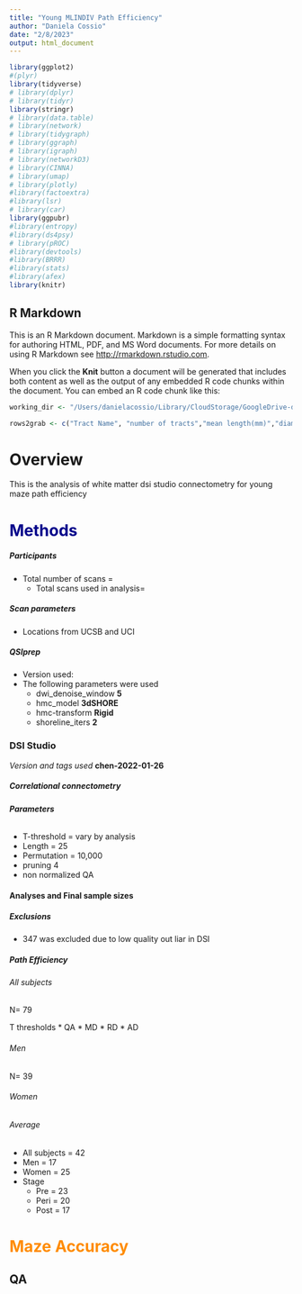 ```yaml
---
title: "Young MLINDIV Path Efficiency"
author: "Daniela Cossio"
date: "2/8/2023"
output: html_document
---
```


```r
library(ggplot2)
#(plyr)
library(tidyverse)
# library(dplyr)
# library(tidyr)
library(stringr)
# library(data.table)
# library(network)
# library(tidygraph)
# library(ggraph)
# library(igraph)
# library(networkD3)
# library(CINNA)
# library(umap)
# library(plotly)
#library(factoextra)
#library(lsr)
# library(car)
library(ggpubr)
#library(entropy)
#library(ds4psy)
# library(pROC)
#library(devtools)
#library(BRRR)
#library(stats)
#library(afex)
library(knitr)
```


## R Markdown

This is an R Markdown document. Markdown is a simple formatting syntax for authoring HTML, PDF, and MS Word documents. For more details on using R Markdown see <http://rmarkdown.rstudio.com>.

When you click the **Knit** button a document will be generated that includes both content as well as the output of any embedded R code chunks within the document. You can embed an R code chunk like this:

```r
working_dir <- "/Users/danielacossio/Library/CloudStorage/GoogleDrive-dcossio1@uci.edu/My Drive/White matter tract/young-MLINDIV/DSI/Path_eff"

rows2grab <- c("Tract Name", "number of tracts","mean length(mm)","diameter(mm)", "volume(mm^3)")
```

# Overview 
This is the analysis of white matter dsi studio connectometry for young maze path efficiency 

# <span style="color: darkblue;">Methods </span> 
##### **Participants** 
* Total number of scans = 
  * Total scans used in analysis=  
  
        
##### **Scan parameters** 
* Locations from UCSB and UCI

##### **QSIprep** 
* Version used: 
* The following parameters were used
  * dwi_denoise_window **5** 
  * hmc_model **3dSHORE** 
  * hmc-transform **Rigid** 
  * shoreline_iters **2**

### **DSI Studio**
*Version and tags used 
  * **chen-2022-01-26**

##### **Correlational connectometry**

###### **Parameters** 
* T-threshold =  vary by analysis
* Length = 25
* Permutation = 10,000
* pruning 4
* non normalized QA

#### **Analyses and Final sample sizes ** 

##### **Exclusions** 
* 347 was excluded due to low quality out liar in DSI 

##### Path Efficiency {.tabset} 
###### All subjects 
N= 79

T thresholds
* QA
* MD
* RD
* AD


###### Men 
N= 39

###### Women



###### Average
* All subjects = 42
* Men = 17
* Women = 25
* Stage
  * Pre = 23
  * Peri = 20 
  * Post = 17

<!---------------------------------------QA Accuracy--------------------------------->

<!---------------------------------------Results---------------------------------->

# <span style="color: darkorange;"> Maze Accuracy </span>  {.tabset .tabset-dropdown}

## QA {.tabset}
